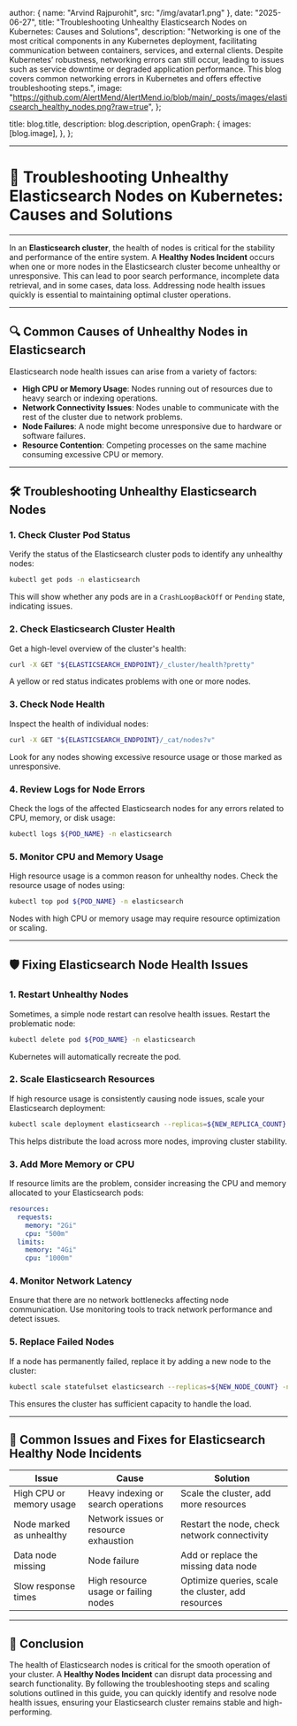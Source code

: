 
  author: { name: "Arvind Rajpurohit", src: "/img/avatar1.png" },
  date: "2025-06-27",
  title: "Troubleshooting Unhealthy Elasticsearch Nodes on Kubernetes: Causes and Solutions",
  description:
    "Networking is one of the most critical components in any Kubernetes deployment, facilitating communication between containers, services, and external clients. Despite Kubernetes’ robustness, networking errors can still occur, leading to issues such as service downtime or degraded application performance. This blog covers common networking errors in Kubernetes and offers effective troubleshooting steps.",
  image:
    "https://github.com/AlertMend/AlertMend.io/blob/main/_posts/images/elasticsearch_healthy_nodes.png?raw=true",
};

  title: blog.title,
  description: blog.description,
  openGraph: {
    images: [blog.image],
  },
};




---
# 🚨 **Troubleshooting Unhealthy Elasticsearch Nodes on Kubernetes: Causes and Solutions**
---

In an **Elasticsearch cluster**, the health of nodes is critical for the stability and performance of the entire system. A **Healthy Nodes Incident** occurs when one or more nodes in the Elasticsearch cluster become unhealthy or unresponsive. This can lead to poor search performance, incomplete data retrieval, and in some cases, data loss. Addressing node health issues quickly is essential to maintaining optimal cluster operations.

---

## 🔍 **Common Causes of Unhealthy Nodes in Elasticsearch**

Elasticsearch node health issues can arise from a variety of factors:
- **High CPU or Memory Usage**: Nodes running out of resources due to heavy search or indexing operations.
- **Network Connectivity Issues**: Nodes unable to communicate with the rest of the cluster due to network problems.
- **Node Failures**: A node might become unresponsive due to hardware or software failures.
- **Resource Contention**: Competing processes on the same machine consuming excessive CPU or memory.

---

## 🛠️ **Troubleshooting Unhealthy Elasticsearch Nodes**

### 1. **Check Cluster Pod Status**
Verify the status of the Elasticsearch cluster pods to identify any unhealthy nodes:
```bash
kubectl get pods -n elasticsearch
```
This will show whether any pods are in a `CrashLoopBackOff` or `Pending` state, indicating issues.

### 2. **Check Elasticsearch Cluster Health**
Get a high-level overview of the cluster's health:
```bash
curl -X GET "${ELASTICSEARCH_ENDPOINT}/_cluster/health?pretty"
```
A yellow or red status indicates problems with one or more nodes.

### 3. **Check Node Health**
Inspect the health of individual nodes:
```bash
curl -X GET "${ELASTICSEARCH_ENDPOINT}/_cat/nodes?v"
```
Look for any nodes showing excessive resource usage or those marked as unresponsive.

### 4. **Review Logs for Node Errors**
Check the logs of the affected Elasticsearch nodes for any errors related to CPU, memory, or disk usage:
```bash
kubectl logs ${POD_NAME} -n elasticsearch
```

### 5. **Monitor CPU and Memory Usage**
High resource usage is a common reason for unhealthy nodes. Check the resource usage of nodes using:
```bash
kubectl top pod ${POD_NAME} -n elasticsearch
```
Nodes with high CPU or memory usage may require resource optimization or scaling.

---

## 🛡️ **Fixing Elasticsearch Node Health Issues**

### 1. **Restart Unhealthy Nodes**
Sometimes, a simple node restart can resolve health issues. Restart the problematic node:
```bash
kubectl delete pod ${POD_NAME} -n elasticsearch
```
Kubernetes will automatically recreate the pod.

### 2. **Scale Elasticsearch Resources**
If high resource usage is consistently causing node issues, scale your Elasticsearch deployment:
```bash
kubectl scale deployment elasticsearch --replicas=${NEW_REPLICA_COUNT} -n elasticsearch
```
This helps distribute the load across more nodes, improving cluster stability.

### 3. **Add More Memory or CPU**
If resource limits are the problem, consider increasing the CPU and memory allocated to your Elasticsearch pods:
```yaml
resources:
  requests:
    memory: "2Gi"
    cpu: "500m"
  limits:
    memory: "4Gi"
    cpu: "1000m"
```

### 4. **Monitor Network Latency**
Ensure that there are no network bottlenecks affecting node communication. Use monitoring tools to track network performance and detect issues.

### 5. **Replace Failed Nodes**
If a node has permanently failed, replace it by adding a new node to the cluster:
```bash
kubectl scale statefulset elasticsearch --replicas=${NEW_NODE_COUNT} -n elasticsearch
```
This ensures the cluster has sufficient capacity to handle the load.

---

## 🔄 **Common Issues and Fixes for Elasticsearch Healthy Node Incidents**

| **Issue**                              | **Cause**                                      | **Solution**                                      |
|----------------------------------------|------------------------------------------------|---------------------------------------------------|
| High CPU or memory usage               | Heavy indexing or search operations            | Scale the cluster, add more resources             |
| Node marked as unhealthy               | Network issues or resource exhaustion           | Restart the node, check network connectivity       |
| Data node missing                      | Node failure                                   | Add or replace the missing data node              |
| Slow response times                    | High resource usage or failing nodes           | Optimize queries, scale the cluster, add resources |

---

## 🚀 **Conclusion**

The health of Elasticsearch nodes is critical for the smooth operation of your cluster. A **Healthy Nodes Incident** can disrupt data processing and search functionality. By following the troubleshooting steps and scaling solutions outlined in this guide, you can quickly identify and resolve node health issues, ensuring your Elasticsearch cluster remains stable and high-performing.